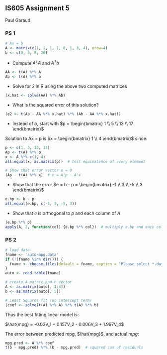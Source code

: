 ## IS605 Assignment 5
Paul Garaud

### PS 1
```r
# Ax = b
A <- matrix(c(1, 1, 1, 1, 0, 1, 3, 4), nrow=4)
b <- c(0, 8, 8, 20)
```

* Compute $A^TA$ and $A^Tb$
```r
AA <- t(A) %*% A
Ab <- t(A) %*% b
```

* Solve for $\hat{x}$ in R using the above two computed matrices
```r
(x.hat <- solve(AA) %*% Ab)
```

* What is the squared error of this solution?
```r
(e2 <- t(Ab - AA %*% x.hat) %*% (Ab - AA %*% x.hat))
```

* Instead of $b$, start with $p = \begin{bmatrix} 1 \\ 5 \\ 13 \\ 17 \end{bmatrix}$

Solution to Ax = p is $x = \begin{bmatrix} 1 \\ 4 \end{bmatrix}$ since:
```r
p <- c(1, 5, 13, 17)
Ap <- t(A) %*% p
x <- A %*% c(1, 4)
all.equal(x, as.matrix(p))  # test equivalence of every element

# Show that error vector e = 0
(Ap - t(A) %*% x)  # e = A'p - A'x
```

* Show that the error $e = b - p = \begin{bmatrix} -1 \\ 3 \\ -5 \\ 3 \end{bmatrix}$
```r
e.bp <- b - p
all.equal(e.bp, c(-1, 3, -5, 3))
```

* Show that $e$ is orthogonal to $p$ and each column of $A$
```r
(e.bp %*% p)
apply(A, 2, function(col) {e.bp %*% col})  # multiply e.bp and each col of A
```

### PS 2

```r
# load data
fname <- 'auto-mpg.data'
if (!(fname %in% dir())) {
  fname <- choose.files(default = fname, caption = 'Please select *.data file.')
}
auto <- read.table(fname)

# create A matrix and b vector
A <- as.matrix(auto[, 1:4])
b <- as.matrix(auto[, 5])

# Least Squares fit (no intercept term)
(coef <- solve(t(A) %*% A) %*% t(A) %*% b)
```
Thus the best fitting linear model is:

$\hat{mpg} = -0.03V_1 + 0.157V_2 - 0.006V_3 + 1.997V_4$

The error between predicted mpg, $\hat{mpg}$, and actual $mpg$:

```r
mpg.pred <- A %*% coef
t(b - mpg.pred) %*% (b - mpg.pred)  # squared sum of residuals
```